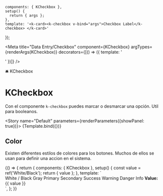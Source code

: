 
    components: { KCheckbox },
    setup() {
      return { args };
    },
    template: '<k-card><k-checkbox v-bind="args">Checkbox Label</k-checkbox> </k-card>'
});

<Meta title="Data Entry/Checkbox" component={KCheckbox} argTypes={renderArgs(KCheckbox)} decorators={[() => ({ template: '<div class="flex items-center justify-center p-10"><story /></div>' })]} />

<SHead image="https://media0.giphy.com/media/hDSy8w6rGHeTe/giphy.gif?cid=ecf05e47d1yojdu59ttft3ykom3decoar5aubq8zin0w9sov&rid=giphy.gif&ct=g">🛎 KCheckbox</SHead>

# KCheckbox
Con el componente `k-checkbox` puedes marcar o desmarcar una opción. Util para booleanos.

<Story name="Default" parameters={renderParameters({showPanel: true})}>
  {Template.bind({})}
</Story>

<ArgsTable story="Default" />

## **Color**
Existen diferentes estilos de colores para los botones. Muchos de ellos se usan para definir una accion en el sistema.

<Canvas>
  <Story name="Color" argTypes={renderArgs(KCheckbox, {}, true)} parameters={renderParameters({showPanel: false})}>
    {() => {
      return {
        components: { KCheckbox },
        setup() {
          const value = ref('White/Black');
          return { value };
        },
        template: `
          <div class="flex flex-col gap-4">
            <k-card class="grid grid-cols-2 gap-4">
              <k-checkbox v-model="value" color="white" value="White/Black">White / Black</k-checkbox>
              <k-checkbox v-model="value" color="gray" value="Gray">Gray</k-checkbox>
              <k-checkbox v-model="value" color="primary" value="Primary">Primary</k-checkbox>
              <k-checkbox v-model="value" color="secondary" value="Secondary">Secondary</k-checkbox>
              <k-checkbox v-model="value" color="success" value="Success">Success</k-checkbox>
              <k-checkbox v-model="value" color="warning" value="Warning">Warning</k-checkbox>
              <k-checkbox v-model="value" color="danger" value="Danger">Danger</k-checkbox>
              <k-checkbox v-model="value" color="info" value="Info">Info</k-checkbox>
            </k-card>
            <k-card>
              <b>Value:</b> {{ value }}
            </k-card>
          </div>
        `,
      };
    }}
  </Story>
</Canvas>
